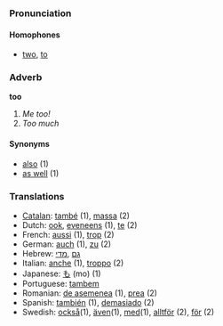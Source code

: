 ===Pronunciation===
====Homophones====
*[[two]], [[to]]

===Adverb===
'''too'''

#''Me too!''
#''Too much''

====Synonyms====
*[[also]] (1)
*[[as well]] (1)

===Translations===
*[[Catalan]]: [[també]] (1), [[massa]] (2)
*Dutch: [[ook]], [[eveneens]] (1), [[te]] (2)
*French: [[aussi]] (1), [[trop]] (2)
*German: [[auch]] (1), [[zu]] (2)
*Hebrew: [[גם]] ,[[מדי]]
*Italian: [[anche]] (1), [[troppo]] (2)
*Japanese: [[も]] (mo) (1)
*Portuguese: [[tambem]]
*Romanian: [[de asemenea]] (1), [[prea]] (2)
*Spanish: [[también]] (1), [[demasiado]] (2)
*Swedish: [[också]](1), [[även]](1), [[med]](1), [[alltför]] (2), [[för]] (2)